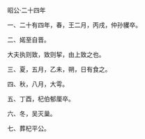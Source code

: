 

昭公·二十四年

一、二十有四年，春，王二月，丙戌，仲孙貜卒。

二、婼至自晋。

大夫执则致，致则挈，由上致之也。

三、夏，五月，乙未，朔，日有食之。

四、秋，八月，大雩。

五、丁酉，杞伯郁厘卒。

六、冬，吴灭巢。

七、葬杞平公。

